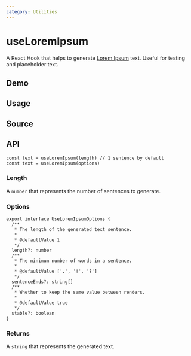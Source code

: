 ```yaml
---
category: Utilities
---
```


# useLoremIpsum


<HooksType category="Utilities" devOnly />

A React Hook that helps to generate [Lorem Ipsum](https://www.lipsum.com/) text. Useful for testing and placeholder text.

## Demo


<App />

## Usage



## Source


<Source />

## API

```tsx
const text = useLoremIpsum(length) // 1 sentence by default
const text = useLoremIpsum(options)
```

### Length

A `number` that represents the number of sentences to generate.

### Options

```tsx
export interface UseLoremIpsumOptions {
  /**
   * The length of the generated text sentence.
   *
   * @defaultValue 1
   */
  length?: number
  /**
   * The minimum number of words in a sentence.
   *
   * @defaultValue ['.', '!', '?']
   */
  sentenceEnds?: string[]
  /**
   * Whether to keep the same value between renders.
   *
   * @defaultValue true
   */
  stable?: boolean
}
```

### Returns

A `string` that represents the generated text.
